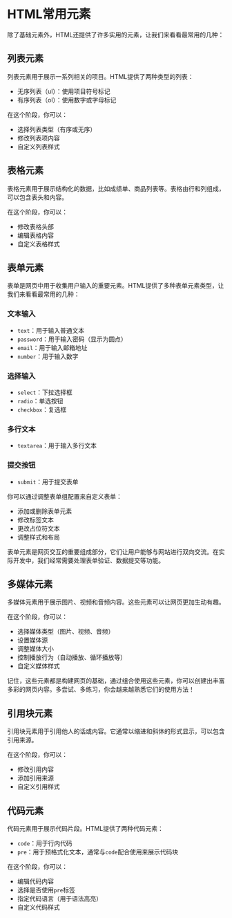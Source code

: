 
<Meta title="前端入门交互式教程/01.HTML基础/02.常用元素" of={CommonElementsStories} />

# HTML常用元素

除了基础元素外，HTML还提供了许多实用的元素，让我们来看看最常用的几种：

## 列表元素

列表元素用于展示一系列相关的项目。HTML提供了两种类型的列表：
- 无序列表（ul）：使用项目符号标记
- 有序列表（ol）：使用数字或字母标记

<Canvas of={CommonElementsStories.Lists} />
<Controls of={CommonElementsStories.Lists} />

在这个阶段，你可以：
- 选择列表类型（有序或无序）
- 修改列表项内容
- 自定义列表样式

## 表格元素

表格元素用于展示结构化的数据，比如成绩单、商品列表等。表格由行和列组成，可以包含表头和内容。

<Canvas of={CommonElementsStories.Tables} />
<Controls of={CommonElementsStories.Tables} />

在这个阶段，你可以：
- 修改表格头部
- 编辑表格内容
- 自定义表格样式

## 表单元素

表单是网页中用于收集用户输入的重要元素。HTML提供了多种表单元素类型，让我们来看看最常用的几种：

### 文本输入
- `text`：用于输入普通文本
- `password`：用于输入密码（显示为圆点）
- `email`：用于输入邮箱地址
- `number`：用于输入数字

### 选择输入
- `select`：下拉选择框
- `radio`：单选按钮
- `checkbox`：复选框

### 多行文本
- `textarea`：用于输入多行文本

### 提交按钮
- `submit`：用于提交表单

<Canvas of={CommonElementsStories.Forms} />
<Controls of={CommonElementsStories.Forms} />

你可以通过调整表单组配置来自定义表单：
- 添加或删除表单元素
- 修改标签文本
- 更改占位符文本
- 调整样式和布局

表单元素是网页交互的重要组成部分，它们让用户能够与网站进行双向交流。在实际开发中，我们经常需要处理表单验证、数据提交等功能。

## 多媒体元素

多媒体元素用于展示图片、视频和音频内容。这些元素可以让网页更加生动有趣。

<Canvas of={CommonElementsStories.Media} />
<Controls of={CommonElementsStories.Media} />

在这个阶段，你可以：
- 选择媒体类型（图片、视频、音频）
- 设置媒体源
- 调整媒体大小
- 控制播放行为（自动播放、循环播放等）
- 自定义媒体样式

记住，这些元素都是构建网页的基础，通过组合使用这些元素，你可以创建出丰富多彩的网页内容。多尝试、多练习，你会越来越熟悉它们的使用方法！

## 引用块元素

引用块元素用于引用他人的话或内容。它通常以缩进和斜体的形式显示，可以包含引用来源。

<Canvas of={CommonElementsStories.Blockquotes} />
<Controls of={CommonElementsStories.Blockquotes} />

在这个阶段，你可以：
- 修改引用内容
- 添加引用来源
- 自定义引用样式

## 代码元素

代码元素用于展示代码片段。HTML提供了两种代码元素：
- `code`：用于行内代码
- `pre`：用于预格式化文本，通常与`code`配合使用来展示代码块

<Canvas of={CommonElementsStories.Codes} />
<Controls of={CommonElementsStories.Codes} />

在这个阶段，你可以：
- 编辑代码内容
- 选择是否使用`pre`标签
- 指定代码语言（用于语法高亮）
- 自定义代码样式
